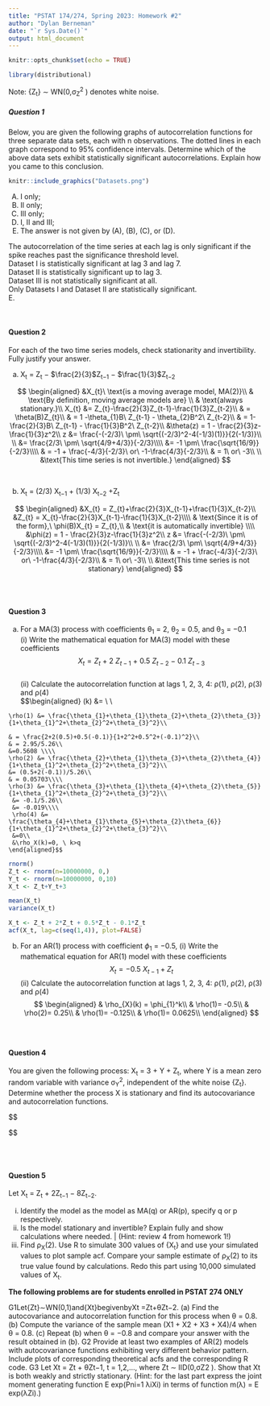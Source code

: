 ```yaml
---
title: "PSTAT 174/274, Spring 2023: Homework #2"
author: "Dylan Berneman"
date: "`r Sys.Date()`"
output: html_document
---
```


```r
knitr::opts_chunk$set(echo = TRUE)

library(distributional)
```


Note: {Z~t~} ∼ WN(0,σ~Z~^2^ ) denotes white noise.\

##### Question 1 
Below, you are given the following graphs of autocorrelation functions for three separate data sets, each with n observations. The dotted lines in each graph correspond to 95% confidence intervals. Determine which of the above data sets exhibit statistically significant autocorrelations. Explain how you came to this conclusion.\

```r
knitr::include_graphics("Datasets.png")
```

\setlength{\leftskip}{2cm}

  (A) I only;  
  (B) II only;  
  (C) III only;  
  (D) I, II and III;  
  (E) The answer is not given by (A), (B), (C), or (D).\

  The autocorrelation of the time series at each lag is only significant if the spike reaches past     the significance threshold level.  
  Dataset I is statistically significant at lag 3 and lag 7.  
  Dataset II is statistically significant up to lag 3.  
  Dataset III is not statistically significant at all.  
  Only Datasets I and Dataset II are statistically significant.  
  E.

\setlength{\leftskip}{0cm}
\

#### Question 2

For each of the two time series models, check stationarity and invertibility. Fully justify your answer.\

\setlength{\leftskip}{2cm}

  (a) X~t~ = Z~t~ − $\frac{2}{3}$Z~t−1~ − $\frac{1}{3}$Z~t−2~  

$$
\begin{aligned}
&X_{t}\ \text{is a moving average model, MA(2)}\\
& \text{By definition, moving average models are} \\
& \text{always stationary.}\\
X_{t} &= Z_{t}-\frac{2}{3}Z_{t-1}-\frac{1}{3}Z_{t-2}\\
& = \theta(B)Z_{t}\\
& = 1 -\theta_{1}B\ Z_{t-1} - \theta_{2}B^2\ Z_{t-2}\\
& = 1- \frac{2}{3}B\ Z_{t-1} - \frac{1}{3}B^2\ Z_{t-2}\\
&\theta(z) = 1 - \frac{2}{3}z-\frac{1}{3}z^2\\
z &= \frac{-(-2/3)\ \pm\ \sqrt{(-2/3)^2-4(-1/3)(1)}}{2(-1/3)}\\ \\
&= \frac{2/3\ \pm\ \sqrt{4/9+4/3}}{-2/3}\\\\
&= -1 \pm\ \frac{\sqrt{16/9}}{-2/3}\\\\
& = -1 + \frac{-4/3}{-2/3}\ or\ -1-\frac{4/3}{-2/3}\\
& = 1\ or\ -3\\ \\
&\text{This time series is not invertible.}
\end{aligned}
$$  

\setlength{\leftskip}{0cm}\

\setlength{\leftskip}{2cm}
  (b) X~t~ = (2/3) X~t−1~ + (1/3) X~t−2~ +Z~t~  
  
\setlength{\leftskip}{0cm}
  
  $$
  \begin{aligned}
  &X_{t} = Z_{t}+\frac{2}{3}X_{t-1}+\frac{1}{3}X_{t-2}\\
  &Z_{t} = X_{t}-\frac{2}{3}X_{t-1}-\frac{1}{3}X_{t-2}\\\\
  & \text{Since it is of the form},\ \phi(B)X_{t} = Z_{t},\\
  & \text{it is automatically invertible} \\\\
  &\phi(z) = 1 - \frac{2}{3}z-\frac{1}{3}z^2\\
  z &= \frac{-(-2/3)\ \pm\ \sqrt{(-2/3)^2-4(-1/3)(1)}}{2(-1/3)}\\ \\
  &= \frac{2/3\ \pm\ \sqrt{4/9+4/3}}{-2/3}\\\\
  &= -1 \pm\ \frac{\sqrt{16/9}}{-2/3}\\\\
  & = -1 + \frac{-4/3}{-2/3}\ or\ -1-\frac{4/3}{-2/3}\\
  & = 1\ or\ -3\\ \\
  &\text{This time series is not stationary}
  \end{aligned}
  $$

\setlength{\leftskip}{0cm}
\
\
  
#### Question 3 

\setlength{\leftskip}{2cm}

  (a) For a MA(3) process with coefficients θ~1~ = 2, θ~2~ = 0.5, and θ~3~ = −0.1\
    (i) Write the mathematical equation for MA(3) model with these coefficients\
      $$X_{t} = Z_{t}\ +\ 2\ Z_{t-1}\ +\ 0.5\ Z_{t-2}\ -\ 0.1\ Z_{t-3}$$  
    (ii) Calculate the autocorrelation function at lags 1, 2, 3, 4: ρ(1), ρ(2), ρ(3) and ρ(4)\
    $$\begin{aligned}
    \rho(k) &= \frac{\theta_{k}+\theta_{1}\theta_{k+1}+\theta_{2}\theta_{k+2}}{1+\theta_{1}^2+\theta_{2}^2+\theta_{3}^2}\\ \\
    
    \rho(1) &= \frac{\theta_{1}+\theta_{1}\theta_{2}+\theta_{2}\theta_{3}}{1+\theta_{1}^2+\theta_{2}^2+\theta_{3}^2}\\
    
    & = \frac{2+2(0.5)+0.5(-0.1)}{1+2^2+0.5^2+(-0.1)^2}\\
    & = 2.95/5.26\\
    &=0.5608 \\\\
    \rho(2) &= \frac{\theta_{2}+\theta_{1}\theta_{3}+\theta_{2}\theta_{4}}{1+\theta_{1}^2+\theta_{2}^2+\theta_{3}^2}\\ 
    &= (0.5+2(-0.1))/5.26\\ 
    & = 0.05703\\\\
    \rho(3) &= \frac{\theta_{3}+\theta_{1}\theta_{4}+\theta_{2}\theta_{5}}{1+\theta_{1}^2+\theta_{2}^2+\theta_{3}^2}\\ 
     &= -0.1/5.26\\
     &= -0.019\\\\
     \rho(4) &= \frac{\theta_{4}+\theta_{1}\theta_{5}+\theta_{2}\theta_{6}}{1+\theta_{1}^2+\theta_{2}^2+\theta_{3}^2}\\ 
     &=0\\
     &\rho_X(k)=0, \ k>q
    \end{aligned}$$
```r

rnorm()
Z_t <- rnorm(n=10000000, 0,)
Y_t <- rnorm(n=10000000, 0,10)
X_t <- Z_t+Y_t+3

mean(X_t)
variance(X_t)

X_t <- Z_t + 2*Z_t + 0.5*Z_t - 0.1*Z_t
acf(X_t, lag=c(seq(1,4)), plot=FALSE)


```
  
  
    
  (b) For an AR(1) process with coefficient $\phi$~1~ = −0.5, 
    (i) Write the mathematical equation for AR(1) model with these coefficients\
    $$X_{t} = -0.5\ X_{t-1} + Z_{t}$$
    (ii) Calculate the autocorrelation function at lags 1, 2, 3, 4: ρ(1), ρ(2), ρ(3) and ρ(4)\
    $$
    \begin{aligned}
    & \rho_{X}(k) = \phi_{1}^k\\
    & \rho(1)= -0.5\\
    & \rho(2)= 0.25\\
    & \rho(1)= -0.125\\
    & \rho(1)= 0.0625\\
    \end{aligned}
    $$
\setlength{\leftskip}{0cm}
\
\

#### Question 4

You are given the following process: X~t~ = 3 + Y + Z~t~, where Y is a mean zero random variable with variance σ~Y~^2^, independent of the white noise {Z~t~}. Determine whether the process X is stationary and find its autocovariance and autocorrelation functions.

$$
\begin{aligned}
&X_{t}=3+Y+Z_{t}\\\\
E[X_{t}]&=E[3+Y+Z_{t}]\\
&= E[3]+E[Y]+E[Z_{t}]\\
&= 3 + 0 + 0 = 3 \\\\

& \text{Given that Y is independent from}\ Z_{t},\\
Var[X_{t}] &= Var[3+Y+Z_{t}]\\
&= Var[Y + Z_{t}]\\
&= Var[Y] + Var[Z_{t}] \\
Var[X_t] &= \sigma_{Y}^2 + \sigma_{Z}^2\\
& \text{Since}\ Var[X+Y]=Var[X]+Var[Y]\ \text{if X and Y are independent} \\\\

Cor(X_{t}) &= Cor(3+Y+Z_{t})\\
&= Cov()
\end{aligned}
$$

\setlength{\leftskip}{2cm}



\setlength{\leftskip}{0cm}
\
\

#### Question 5

Let X~t~ = Z~t~ + 2Z~t−1~ − 8Z~t−2~.

\setlength{\leftskip}{2cm}

  (i) Identify the model as the model as MA(q) or AR(p), specify q or p respectively.
  (ii) Is the model stationary and invertible? Explain fully and show calculations where needed.
|    (Hint: review 4 from homework 1!)
  (iii) Find ρ~X~(2). Use R to simulate 300 values of {X~t~} and use your simulated values to plot sample acf. Compare your sample estimate of ρ~X~(2) to its true value found by calculations. Redo this part using 10,000 simulated values of X~t~.

\setlength{\leftskip}{2cm}




**The following problems are for students enrolled in PSTAT 274 ONLY**


G1Let{Zt}∼WN(0,1)and{Xt}begivenbyXt =Zt+θZt−2.
(a) Find the autocovariance and autocorrelation function for this process when θ = 0.8. (b) Compute the variance of the sample mean (X1 + X2 + X3 + X4)/4 when θ = 0.8. (c) Repeat (b) when θ = −0.8 and compare your answer with the result obtained in (b).
G2 Provide at least two examples of AR(2) models with autocovariance functions exhibiting very different behavior pattern. Include plots of corresponding theoretical acfs and the corresponding R code.
G3 Let Xt = Zt + θZt−1, t = 1,2,..., where Zt ∼ IID(0,σZ2 ). Show that Xt is both weakly and strictly stationary.
(Hint: for the last part express the joint moment generating function E exp(Pni=1 λiXi) in terms of function m(λ) = E exp(λZi).)
